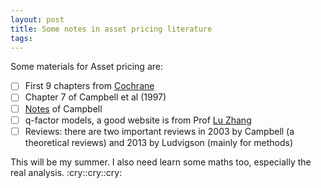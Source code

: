 ```yaml
---
layout: post
title: Some notes in asset pricing literature
tags: 
---
```


Some materials for Asset pricing are:

- [ ] First 9 chapters from [Cochrane](http://faculty.chicagobooth.edu/john.cochrane/teaching/asset_pricing.htm)
- [ ] Chapter 7 of Campbell et al (1997)
- [ ] [Notes](http://isites.harvard.edu/icb/icb.do?keyword=k80770&pageid=icb.page427464) of Campbell
- [ ] q-factor models, a good website is from Prof [Lu Zhang](http://theinvestmentcapm.com/research.htm)
- [ ] Reviews: there are two important reviews in 2003 by Campbell (a theoretical reviews) and 2013 by Ludvigson (mainly for methods)

This will be my summer. I also need learn some maths too, especially the real analysis. :cry::cry::cry:

